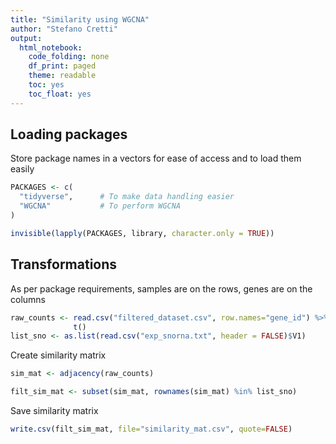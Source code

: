 ---
title: "Similarity using WGCNA"
author: "Stefano Cretti"
output:
  html_notebook:
    code_folding: none
    df_print: paged
    theme: readable
    toc: yes
    toc_float: yes
---

## Loading packages
Store package names in a vectors for ease of access and to load them easily 
```{r, message=FALSE, warning=FALSE}
PACKAGES <- c(
  "tidyverse",      # To make data handling easier
  "WGCNA"           # To perform WGCNA
)

invisible(lapply(PACKAGES, library, character.only = TRUE))
```

## Transformations
As per package requirements, samples are on the rows, genes are on the columns
```{r}
raw_counts <- read.csv("filtered_dataset.csv", row.names="gene_id") %>%
              t()
list_sno <- as.list(read.csv("exp_snorna.txt", header = FALSE)$V1)
```

Create similarity matrix
```{r}
sim_mat <- adjacency(raw_counts)
```

```{r}
filt_sim_mat <- subset(sim_mat, rownames(sim_mat) %in% list_sno)
```

Save similarity matrix
```{r}
write.csv(filt_sim_mat, file="similarity_mat.csv", quote=FALSE)
```
